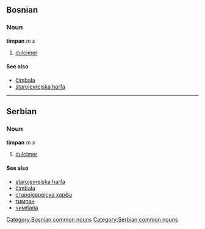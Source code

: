 ==Bosnian==
===Noun===
'''timpan''' ''m s''
[[Category:Bosnian common nouns]]
#[[dulcimer]]
====See also====
*[[čimbala]]
*[[starojevrejska harfa]]
----
==Serbian==
===Noun===
'''timpan''' ''m s''
[[Category:Serbian common nouns]]
#[[dulcimer]]
====See also====
*[[starojevrejska harfa]]
*[[čimbala]]
*[[старојеврејска харфа]]
*[[тимпан]]
*[[чимбала]]